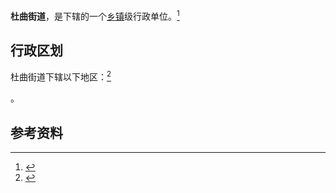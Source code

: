{{中国乡级行政区|61/01/16/012/000}}

'''杜曲街道'''，是{{PRC admin/fullname|61/01/16/012/000|3}}下辖的一个[[乡镇|乡镇]]级行政单位。<ref>{{PRC admin/ref sgc|{{PRC admin/parent|61/01/16/012/000}}}}</ref>

== 行政区划 ==

杜曲街道下辖以下地区：<ref>{{PRC admin/ref sgc|61/01/16/012/000}}</ref>

{{PRC admin/children|61/01/16/012/000}}。

== 参考资料 ==

{{reflist}}

{{行政区划小作品}}
{{PRC admin/navcat|61/01/16/012/000}}